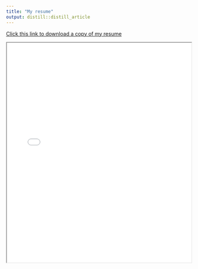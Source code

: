 ```yaml
---
title: "My resume"
output: distill::distill_article
---
```


<a href = "TrevorRomichResume3_13_2022.pdf" target = "_blank">Click this link to download a copy of my resume</a>

<iframe src="TrevorRomichResume3_13_2022.pdf" type="application/pdf" width="100%" height="600px"></iframe>
